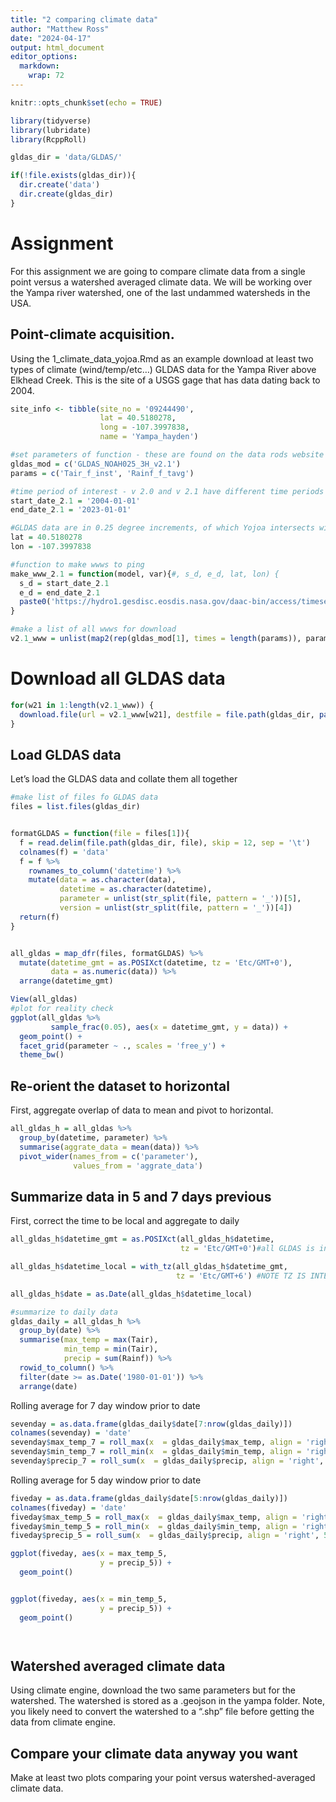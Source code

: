 ```yaml
---
title: "2 comparing climate data"
author: "Matthew Ross"
date: "2024-04-17"
output: html_document
editor_options: 
  markdown: 
    wrap: 72
---
```


```r
knitr::opts_chunk$set(echo = TRUE)

library(tidyverse)
library(lubridate)
library(RcppRoll)

gldas_dir = 'data/GLDAS/'

if(!file.exists(gldas_dir)){
  dir.create('data')
  dir.create(gldas_dir)
}
```

# Assignment

For this assignment we are going to compare climate data from a single
point versus a watershed averaged climate data. We will be working over
the Yampa river watershed, one of the last undammed watersheds in the
USA.

## Point-climate acquisition.

Using the 1_climate_data_yojoa.Rmd as an example download at least two
types of climate (wind/temp/etc...) GLDAS data for the Yampa River above
Elkhead Creek. This is the site of a USGS gage that has data dating back
to 2004.

```r
site_info <- tibble(site_no = '09244490',
                    lat = 40.5180278,
                    long = -107.3997838,
                    name = 'Yampa_hayden')
```

```r
#set parameters of function - these are found on the data rods website linked above
gldas_mod = c('GLDAS_NOAH025_3H_v2.1')
params = c('Tair_f_inst', 'Rainf_f_tavg')

#time period of interest - v 2.0 and v 2.1 have different time periods of coverage, and to keep the download from hanging, you have to have separate start/end dates
start_date_2.1 = '2004-01-01'
end_date_2.1 = '2023-01-01'

#GLDAS data are in 0.25 degree increments, of which Yojoa intersects with a few kernels, the following degrees would prioritize the kernel over the most water area of Yojoa
lat = 40.5180278
lon = -107.3997838

#function to make wwws to ping
make_www_2.1 = function(model, var){#, s_d, e_d, lat, lon) {
  s_d = start_date_2.1
  e_d = end_date_2.1
  paste0('https://hydro1.gesdisc.eosdis.nasa.gov/daac-bin/access/timeseries.cgi?variable=GLDAS2:', model, ':', var, '&startDate=', s_d, 'T00:00&endDate=', e_d, 'T21:00&location=GEOM:POINT(', lon, ',%20', lat, ')&type=asc2')
}

#make a list of all wwws for download
v2.1_www = unlist(map2(rep(gldas_mod[1], times = length(params)), params, make_www_2.1))
```

# Download all GLDAS data

```r

for(w21 in 1:length(v2.1_www)) {
  download.file(url = v2.1_www[w21], destfile = file.path(gldas_dir, paste0(rep(gldas_mod[1], length(params))[w21], '_', params[w21], '.csv')))
}
```

## Load GLDAS data

Let's load the GLDAS data and collate them all together

```r
#make list of files fo GLDAS data
files = list.files(gldas_dir)


formatGLDAS = function(file = files[1]){
  f = read.delim(file.path(gldas_dir, file), skip = 12, sep = '\t')
  colnames(f) = 'data'
  f = f %>%
    rownames_to_column('datetime') %>% 
    mutate(data = as.character(data),
           datetime = as.character(datetime),
           parameter = unlist(str_split(file, pattern = '_'))[5],
           version = unlist(str_split(file, pattern = '_'))[4])
  return(f)
}


all_gldas = map_dfr(files, formatGLDAS) %>% 
  mutate(datetime_gmt = as.POSIXct(datetime, tz = 'Etc/GMT+0'),
         data = as.numeric(data)) %>%
  arrange(datetime_gmt)

View(all_gldas)
#plot for reality check
ggplot(all_gldas %>%
         sample_frac(0.05), aes(x = datetime_gmt, y = data)) +
  geom_point() +
  facet_grid(parameter ~ ., scales = 'free_y') +
  theme_bw()

```

## Re-orient the dataset to horizontal

First, aggregate overlap of data to mean and pivot to horizontal.

```r
all_gldas_h = all_gldas %>% 
  group_by(datetime, parameter) %>% 
  summarise(aggrate_data = mean(data)) %>% 
  pivot_wider(names_from = c('parameter'),
              values_from = 'aggrate_data')
```

## Summarize data in 5 and 7 days previous

First, correct the time to be local and aggregate to daily

```r
all_gldas_h$datetime_gmt = as.POSIXct(all_gldas_h$datetime, 
                                      tz = 'Etc/GMT+0')#all GLDAS is in GMT

all_gldas_h$datetime_local = with_tz(all_gldas_h$datetime_gmt,
                                     tz = 'Etc/GMT+6') #NOTE TZ IS INTENTIONALLY INVERTED

all_gldas_h$date = as.Date(all_gldas_h$datetime_local)

#summarize to daily data
gldas_daily = all_gldas_h %>% 
  group_by(date) %>% 
  summarise(max_temp = max(Tair),
            min_temp = min(Tair),
            precip = sum(Rainf)) %>% 
  rowid_to_column() %>% 
  filter(date >= as.Date('1980-01-01')) %>% 
  arrange(date)

```

Rolling average for 7 day window prior to date

```r
sevenday = as.data.frame(gldas_daily$date[7:nrow(gldas_daily)])
colnames(sevenday) = 'date'
sevenday$max_temp_7 = roll_max(x  = gldas_daily$max_temp, align = 'right', 7)
sevenday$min_temp_7 = roll_min(x  = gldas_daily$min_temp, align = 'right', 7)
sevenday$precip_7 = roll_sum(x  = gldas_daily$precip, align = 'right', 7)

```

Rolling average for 5 day window prior to date

```r
fiveday = as.data.frame(gldas_daily$date[5:nrow(gldas_daily)])
colnames(fiveday) = 'date'
fiveday$max_temp_5 = roll_max(x  = gldas_daily$max_temp, align = 'right', 5)
fiveday$min_temp_5 = roll_min(x  = gldas_daily$min_temp, align = 'right', 5)
fiveday$precip_5 = roll_sum(x  = gldas_daily$precip, align = 'right', 5)
```

```r
ggplot(fiveday, aes(x = max_temp_5,
                    y = precip_5)) + 
  geom_point()


ggplot(fiveday, aes(x = min_temp_5,
                    y = precip_5)) + 
  geom_point()




```

## Watershed averaged climate data

Using climate engine, download the two same parameters but for the
watershed. The watershed is stored as a .geojson in the yampa folder.
Note, you likely need to convert the watershed to a ".shp" file before
getting the data from climate engine.

## Compare your climate data anyway you want

Make at least two plots comparing your point versus watershed-averaged
climate data.
